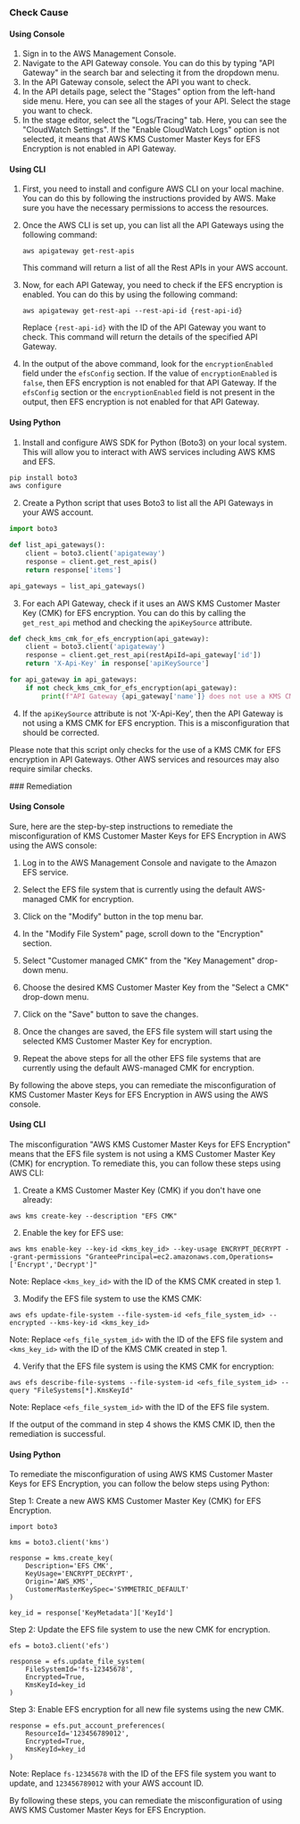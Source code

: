 

<Tabs><Tab title='Cause'>
### Check Cause

#### Using Console

1. Sign in to the AWS Management Console.
2. Navigate to the API Gateway console. You can do this by typing "API Gateway" in the search bar and selecting it from the dropdown menu.
3. In the API Gateway console, select the API you want to check.
4. In the API details page, select the "Stages" option from the left-hand side menu. Here, you can see all the stages of your API. Select the stage you want to check.
5. In the stage editor, select the "Logs/Tracing" tab. Here, you can see the "CloudWatch Settings". If the "Enable CloudWatch Logs" option is not selected, it means that AWS KMS Customer Master Keys for EFS Encryption is not enabled in API Gateway.

#### Using CLI

1. First, you need to install and configure AWS CLI on your local machine. You can do this by following the instructions provided by AWS. Make sure you have the necessary permissions to access the resources.

2. Once the AWS CLI is set up, you can list all the API Gateways using the following command:
   ```
   aws apigateway get-rest-apis
   ```
   This command will return a list of all the Rest APIs in your AWS account.

3. Now, for each API Gateway, you need to check if the EFS encryption is enabled. You can do this by using the following command:
   ```
   aws apigateway get-rest-api --rest-api-id {rest-api-id}
   ```
   Replace `{rest-api-id}` with the ID of the API Gateway you want to check. This command will return the details of the specified API Gateway.

4. In the output of the above command, look for the `encryptionEnabled` field under the `efsConfig` section. If the value of `encryptionEnabled` is `false`, then EFS encryption is not enabled for that API Gateway. If the `efsConfig` section or the `encryptionEnabled` field is not present in the output, then EFS encryption is not enabled for that API Gateway.

#### Using Python

1. Install and configure AWS SDK for Python (Boto3) on your local system. This will allow you to interact with AWS services including AWS KMS and EFS.

```python
pip install boto3
aws configure
```

2. Create a Python script that uses Boto3 to list all the API Gateways in your AWS account.

```python
import boto3

def list_api_gateways():
    client = boto3.client('apigateway')
    response = client.get_rest_apis()
    return response['items']

api_gateways = list_api_gateways()
```

3. For each API Gateway, check if it uses an AWS KMS Customer Master Key (CMK) for EFS encryption. You can do this by calling the `get_rest_api` method and checking the `apiKeySource` attribute.

```python
def check_kms_cmk_for_efs_encryption(api_gateway):
    client = boto3.client('apigateway')
    response = client.get_rest_api(restApiId=api_gateway['id'])
    return 'X-Api-Key' in response['apiKeySource']

for api_gateway in api_gateways:
    if not check_kms_cmk_for_efs_encryption(api_gateway):
        print(f"API Gateway {api_gateway['name']} does not use a KMS CMK for EFS encryption.")
```

4. If the `apiKeySource` attribute is not 'X-Api-Key', then the API Gateway is not using a KMS CMK for EFS encryption. This is a misconfiguration that should be corrected.

Please note that this script only checks for the use of a KMS CMK for EFS encryption in API Gateways. Other AWS services and resources may also require similar checks.

</Tab>

<Tab title='Remediation'>
### Remediation

#### Using Console

Sure, here are the step-by-step instructions to remediate the misconfiguration of KMS Customer Master Keys for EFS Encryption in AWS using the AWS console:

1. Log in to the AWS Management Console and navigate to the Amazon EFS service.

2. Select the EFS file system that is currently using the default AWS-managed CMK for encryption.

3. Click on the "Modify" button in the top menu bar.

4. In the "Modify File System" page, scroll down to the "Encryption" section.

5. Select "Customer managed CMK" from the "Key Management" drop-down menu.

6. Choose the desired KMS Customer Master Key from the "Select a CMK" drop-down menu.

7. Click on the "Save" button to save the changes.

8. Once the changes are saved, the EFS file system will start using the selected KMS Customer Master Key for encryption.

9. Repeat the above steps for all the other EFS file systems that are currently using the default AWS-managed CMK for encryption.

By following the above steps, you can remediate the misconfiguration of KMS Customer Master Keys for EFS Encryption in AWS using the AWS console.

#### Using CLI

The misconfiguration "AWS KMS Customer Master Keys for EFS Encryption" means that the EFS file system is not using a KMS Customer Master Key (CMK) for encryption. To remediate this, you can follow these steps using AWS CLI:

1. Create a KMS Customer Master Key (CMK) if you don't have one already:
```
aws kms create-key --description "EFS CMK"
```

2. Enable the key for EFS use:
```
aws kms enable-key --key-id <kms_key_id> --key-usage ENCRYPT_DECRYPT --grant-permissions "GranteePrincipal=ec2.amazonaws.com,Operations=['Encrypt','Decrypt']"
```
Note: Replace `<kms_key_id>` with the ID of the KMS CMK created in step 1.

3. Modify the EFS file system to use the KMS CMK:
```
aws efs update-file-system --file-system-id <efs_file_system_id> --encrypted --kms-key-id <kms_key_id>
```
Note: Replace `<efs_file_system_id>` with the ID of the EFS file system and `<kms_key_id>` with the ID of the KMS CMK created in step 1.

4. Verify that the EFS file system is using the KMS CMK for encryption:
```
aws efs describe-file-systems --file-system-id <efs_file_system_id> --query "FileSystems[*].KmsKeyId"
```
Note: Replace `<efs_file_system_id>` with the ID of the EFS file system.

If the output of the command in step 4 shows the KMS CMK ID, then the remediation is successful.

#### Using Python

To remediate the misconfiguration of using AWS KMS Customer Master Keys for EFS Encryption, you can follow the below steps using Python:

Step 1: Create a new AWS KMS Customer Master Key (CMK) for EFS Encryption.

```
import boto3

kms = boto3.client('kms')

response = kms.create_key(
    Description='EFS CMK',
    KeyUsage='ENCRYPT_DECRYPT',
    Origin='AWS_KMS',
    CustomerMasterKeySpec='SYMMETRIC_DEFAULT'
)

key_id = response['KeyMetadata']['KeyId']
```

Step 2: Update the EFS file system to use the new CMK for encryption.

```
efs = boto3.client('efs')

response = efs.update_file_system(
    FileSystemId='fs-12345678',
    Encrypted=True,
    KmsKeyId=key_id
)
```

Step 3: Enable EFS encryption for all new file systems using the new CMK.

```
response = efs.put_account_preferences(
    ResourceId='123456789012',
    Encrypted=True,
    KmsKeyId=key_id
)
```

Note: Replace `fs-12345678` with the ID of the EFS file system you want to update, and `123456789012` with your AWS account ID.

By following these steps, you can remediate the misconfiguration of using AWS KMS Customer Master Keys for EFS Encryption.


</Tab>
</Tabs>